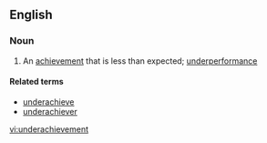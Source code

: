 ==English==

===Noun===
{{en-noun}}

# An [[achievement]] that is less than expected; [[underperformance]]

====Related terms====
*[[underachieve]]
*[[underachiever]]

[[vi:underachievement]]